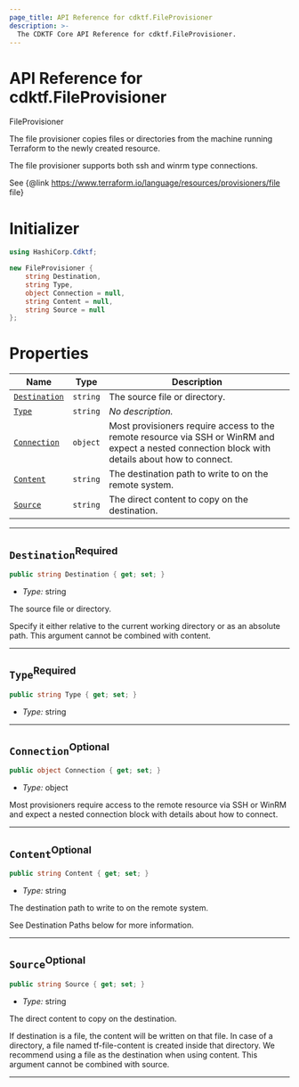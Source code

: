```yaml
---
page_title: API Reference for cdktf.FileProvisioner
description: >-
  The CDKTF Core API Reference for cdktf.FileProvisioner.
---
```


<!-- This file is generated through yarn generate-docs -->

# API Reference for cdktf.FileProvisioner

   FileProvisioner <a name="FileProvisioner" id="cdktf.FileProvisioner"></a>
  
  The file provisioner copies files or directories from the machine running Terraform to the newly created resource.
  
  The file provisioner supports both ssh and winrm type connections.
  
  See {@link https://www.terraform.io/language/resources/provisioners/file file}
  
  # Initializer <a name="Initializer" id="cdktf.FileProvisioner.Initializer"></a>
  
  ```csharp
  using HashiCorp.Cdktf;
  
  new FileProvisioner {
      string Destination,
      string Type,
      object Connection = null,
      string Content = null,
      string Source = null
  };
  ```
  
  # Properties <a name="Properties" id="Properties"></a>
  
  | **Name** | **Type** | **Description** |
  | --- | --- | --- |
  | <code><a href="#cdktf.FileProvisioner.property.destination">Destination</a></code> | <code>string</code> | The source file or directory. |
  | <code><a href="#cdktf.FileProvisioner.property.type">Type</a></code> | <code>string</code> | *No description.* |
  | <code><a href="#cdktf.FileProvisioner.property.connection">Connection</a></code> | <code>object</code> | Most provisioners require access to the remote resource via SSH or WinRM and expect a nested connection block with details about how to connect. |
  | <code><a href="#cdktf.FileProvisioner.property.content">Content</a></code> | <code>string</code> | The destination path to write to on the remote system. |
  | <code><a href="#cdktf.FileProvisioner.property.source">Source</a></code> | <code>string</code> | The direct content to copy on the destination. |
  
  ---
  
  ## `Destination`<sup>Required</sup> <a name="Destination" id="cdktf.FileProvisioner.property.destination"></a>
  
  ```csharp
  public string Destination { get; set; }
  ```
  
  - *Type:* string
  
  The source file or directory.
  
  Specify it either relative to the current working directory or as an absolute path.
  This argument cannot be combined with content.
  
  ---
  
  ## `Type`<sup>Required</sup> <a name="Type" id="cdktf.FileProvisioner.property.type"></a>
  
  ```csharp
  public string Type { get; set; }
  ```
  
  - *Type:* string
  
  ---
  
  ## `Connection`<sup>Optional</sup> <a name="Connection" id="cdktf.FileProvisioner.property.connection"></a>
  
  ```csharp
  public object Connection { get; set; }
  ```
  
  - *Type:* object
  
  Most provisioners require access to the remote resource via SSH or WinRM and expect a nested connection block with details about how to connect.
  
  ---
  
  ## `Content`<sup>Optional</sup> <a name="Content" id="cdktf.FileProvisioner.property.content"></a>
  
  ```csharp
  public string Content { get; set; }
  ```
  
  - *Type:* string
  
  The destination path to write to on the remote system.
  
  See Destination Paths below for more information.
  
  ---
  
  ## `Source`<sup>Optional</sup> <a name="Source" id="cdktf.FileProvisioner.property.source"></a>
  
  ```csharp
  public string Source { get; set; }
  ```
  
  - *Type:* string
  
  The direct content to copy on the destination.
  
  If destination is a file, the content will be written on that file.
  In case of a directory, a file named tf-file-content is created inside that directory.
  We recommend using a file as the destination when using content.
  This argument cannot be combined with source.
  
  ---
  
